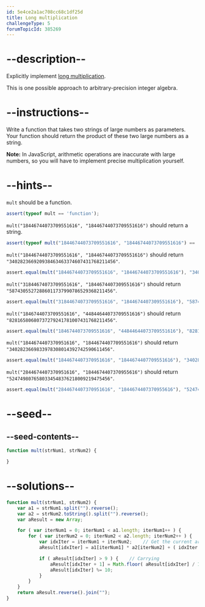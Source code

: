 ```yaml
---
id: 5e4ce2a1ac708cc68c1df25d
title: Long multiplication
challengeType: 5
forumTopicId: 385269
---
```


# --description--

Explicitly implement [long multiplication](<https://en.wikipedia.org/wiki/long multiplication>).

This is one possible approach to arbitrary-precision integer algebra.

# --instructions--

Write a function that takes two strings of large numbers as parameters. Your function should return the product of these two large numbers as a string.

**Note:** In JavaScript, arithmetic operations are inaccurate with large numbers, so you will have to implement precise multiplication yourself.

# --hints--

`mult` should be a function.

```js
assert(typeof mult == 'function');
```

`mult("18446744073709551616", "18446744073709551616")` should return a string.

```js
assert(typeof mult("18446744073709551616", "18446744073709551616") == 'string');
```

`mult("18446744073709551616", "18446744073709551616")` should return `"340282366920938463463374607431768211456"`.

```js
assert.equal(mult("18446744073709551616", "18446744073709551616"), "340282366920938463463374607431768211456");
```

`mult("31844674073709551616", "1844674407309551616")` should return `"58743055272886011737990786529368211456"`.

```js
assert.equal(mult("31844674073709551616", "1844674407309551616"), "58743055272886011737990786529368211456");
```

`mult("1846744073709551616", "44844644073709551616")` should return `"82816580680737279241781007431768211456"`.

```js
assert.equal(mult("1846744073709551616", "44844644073709551616"), "82816580680737279241781007431768211456");
```

`mult("1844674407370951616", "1844674407709551616")` should return `"3402823669833978308014392742590611456"`.

```js
assert.equal(mult("1844674407370951616", "1844674407709551616"), "3402823669833978308014392742590611456");
```

`mult("2844674407370951616", "1844674407370955616")` should return `"5247498076580334548376218009219475456"`.

```js
assert.equal(mult("2844674407370951616", "1844674407370955616"), "5247498076580334548376218009219475456");
```

# --seed--

## --seed-contents--

```js
function mult(strNum1, strNum2) {

}
```

# --solutions--

```js
function mult(strNum1, strNum2) {
    var a1 = strNum1.split("").reverse();
    var a2 = strNum2.toString().split("").reverse();
    var aResult = new Array;

    for ( var iterNum1 = 0; iterNum1 < a1.length; iterNum1++ ) {
        for ( var iterNum2 = 0; iterNum2 < a2.length; iterNum2++ ) {
            var idxIter = iterNum1 + iterNum2;    // Get the current array position.
            aResult[idxIter] = a1[iterNum1] * a2[iterNum2] + ( idxIter >= aResult.length ? 0 : aResult[idxIter] );

            if ( aResult[idxIter] > 9 ) {    // Carrying
                aResult[idxIter + 1] = Math.floor( aResult[idxIter] / 10 ) + ( idxIter + 1 >= aResult.length ? 0 : aResult[idxIter + 1] );
                aResult[idxIter] %= 10;
            }
        }
    }
    return aResult.reverse().join("");
}
```

